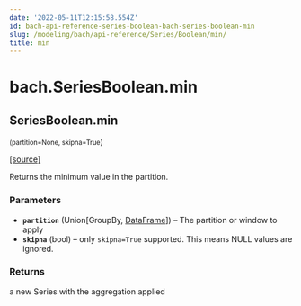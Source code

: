 ```yaml
---
date: '2022-05-11T12:15:58.554Z'
id: bach-api-reference-series-boolean-bach-series-boolean-min
slug: /modeling/bach/api-reference/Series/Boolean/min/
title: min
---
```


# bach.SeriesBoolean.min

<div className="method">

## <span className="additional-name">SeriesBoolean.</span><span className="name">min</span>

<small className="parameter-list">(<span className="parameter" id="partition">partition=None</span>, <span className="parameter" id="skipna">skipna=True</span></small>)


&#8203;<span className="view-source">[[source]](https://github.com/objectiv/objectiv-analytics/blob/main/bach/bach/series/series_boolean.py)</span>

<div className="content">

Returns the minimum value in the partition.


### Parameters

* **`partition`** (Union[GroupBy, [DataFrame](/modeling/bach/api-reference/DataFrame/index.mdx)]) – The partition or window to apply
* **`skipna`** (bool) – only `skipna=True` supported. This means NULL values are ignored.



### Returns

a new Series with the aggregation applied



</div>


</div>
